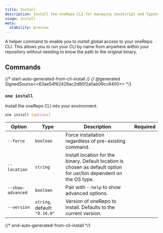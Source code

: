 ```yaml
---
title: Install
description: Install the oneRepo CLI for managing JavaScript and TypeScript monorepos.
usage: install
meta:
  stability: preview
---
```


A helper command to enable you to _install_ global access to your oneRepo CLI. This allows you to run your CLI by name from anywhere within your repository without needing to know the path to the original binary.

## Commands

{/* start-auto-generated-from-cli-install */}
{/* @generated SignedSource<<63ae54f62426ac2d80f2a5ab09cc8400>> */}

### `one install`

Install the oneRepo CLI into your environment.

```sh
one install [options]
```

| Option            | Type                          | Description                                                                                                         | Required |
| ----------------- | ----------------------------- | ------------------------------------------------------------------------------------------------------------------- | -------- |
| `--force`         | `boolean`                     | Force installation regardless of pre-existing command.                                                              |          |
| `--location`      | `string`                      | Install location for the binary. Default location is chosen as default option for usr/bin dependent on the OS type. |          |
| `--show-advanced` | `boolean`                     | Pair with `--help` to show advanced options.                                                                        |          |
| `--version`       | `string`, default: `"0.16.0"` | Version of oneRepo to install. Defaults to the current version.                                                     |          |

{/* end-auto-generated-from-cli-install */}
